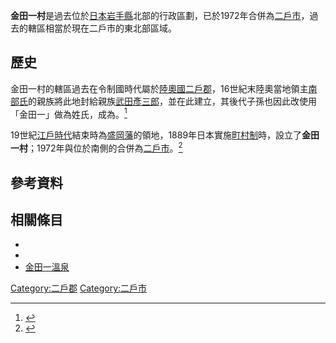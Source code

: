 {{日本町村 (廢除)
| 自治體名   = 金田一
| 町村       = 村
| 圖像       = 
| 圖像說明   = 
| 日文原名   = 金田一村
| 平假名     = きんだいちむら
| 羅馬字拼音 = Kindaichi-mura
| 地圖       = 
| 廢除時間   = 1972年4月1日
| 廢除理由   = 新設合併
| 廢除時處置 = {{Tsl|ja|福岡町 (岩手県)|福岡町 (岩手縣)|福岡町}}、'''金田一村''' → [[二戶市|二戶市]]
| 現在自治體 = 二戶市
| 都道府縣   = 岩手縣
| 支廳       = 
| 郡         = 二戶郡
| 編號       = 03525-4
| 自治體     = {{Tsl|ja|福岡町 (岩手県)|福岡町 (岩手縣)|福岡町}}、[[輕米町|輕米町]]<br>[[青森縣|青森縣]]：[[三戶町|三戶町]]、{{Tsl|ja|名川町}}
| 面積       = 
| 邊界未定   = 
| 人口       = 
| 統計時間   = 
| 町村章     = 
| 町村章說明 = 
| 樹         = 
| 花         = 
| 鳥         =   
| 其他象徵物 = 
| 其他象徵   = 
| 郵遞區號   = 
| 所在地     = 
| 電話號碼   = 
| 外部連結   = 
| 註記       = 
|}}

'''金田一村'''是過去位於[[日本|日本]][[岩手縣|岩手縣]]北部的行政區劃，已於1972年合併為[[二戶市|二戶市]]，過去的轄區相當於現在二戶市的東北部區域。

==歷史==

金田一村的轄區過去在令制國時代屬於[[陸奧國|陸奧國]][[二戶郡|二戶郡]]，16世紀末陸奧當地領主[[南部氏|南部氏]]的親族將此地封給親族[[武田彥三郎|武田彥三郎]]，並在此建立{{Tsl|ja|金田一城}}，其後代子孫也因此改使用「金田一」做為姓氏，成為{{Tsl|ja|金田一氏}}。<ref>{{Cite web| url=https://myoji-yurai.net/searchResult.htm?myojiKanji=金田一| title=【名字】金田一| work=名字由来net| language=ja| accessdate=2020-09-02| archive-date=2016-05-06| archive-url=https://web.archive.org/web/20160506183835/http://myoji-yurai.net/searchResult.htm?myojiKanji=%E9%87%91%E7%94%B0%E4%B8%80| dead-url=no}}</ref>

19世紀[[江戶時代|江戶時代]]結束時為[[盛岡藩|盛岡藩]]的領地，1889年日本實施[[町村制|町村制]]時，設立了'''金田一村'''；1972年與位於南側的{{Tsl|ja|福岡町 (岩手県)|福岡町 (岩手縣)|福岡町}}合併為[[二戶市|二戶市]]。<ref>{{Cite web| url=https://www.env.go.jp/nature/onsen/area/pdf/hoyo_065.pdf| title=金田一温泉国民保養温泉地計画書| date=2019年4月| publisher=環境省| language=ja| accessdate=2020-09-02| archive-date=2019-06-23| archive-url=https://web.archive.org/web/20190623033940/https://www.env.go.jp/nature/onsen/area/pdf/hoyo_065.pdf| dead-url=no}}</ref>

== 參考資料 ==
{{Reflist}}

== 相關條目 ==

* {{Tsl|ja|金田一城}}
* {{Tsl|ja|金田一氏}}
* [[金田一溫泉|金田一溫泉]]

[[Category:二戶郡|Category:二戶郡]]
[[Category:二戶市|Category:二戶市]]